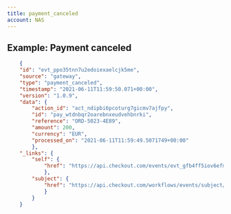 ```yaml
---
title: payment_canceled
account: NAS
---
```


## Example: Payment canceled

```json
    {
    "id": "evt_ppo35tnn7u2edoiexaelcjk5me",
    "source": "gateway",
    "type": "payment_canceled",
    "timestamp": "2021-06-11T11:59:50.071+00:00",
    "version": "1.0.9",
    "data": {
        "action_id": "act_ndipbi6pcoturg7gicmv7ajfpy",
        "id": "pay_wtdnbqr2oarebnxeudvehbnrki",
        "reference": "ORD-5023-4E89",
        "amount": 200,
        "currency": "EUR",
        "processed_on": "2021-06-11T11:59:49.5071749+00:00"
        },
    "_links": {
        "self": {
            "href": "https://api.checkout.com/events/evt_gfb4ff5iov6efmgqggzsqactau"
            },
        "subject": {
            "href": "https://api.checkout.com/workflows/events/subject/pay_jlfj2ful7z3u5lbykhy5lzezvm"
            }
        }
    }
```
